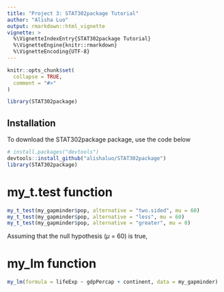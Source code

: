 ```yaml
---
title: "Project 3: STAT302package Tutorial"
author: "Alisha Luo"
output: rmarkdown::html_vignette
vignette: >
  %\VignetteIndexEntry{STAT302package Tutorial}
  %\VignetteEngine{knitr::rmarkdown}
  %\VignetteEncoding{UTF-8}
---
```


```r
knitr::opts_chunk$set(
  collapse = TRUE,
  comment = "#>"
)
```

```r
library(STAT302package)
```

## Installation
To download the STAT302package package, use the code below
```r
# install.packages("devtools")
devtools::install_github("alishaluo/STAT302package")
library(STAT302package)
```

# my_t.test function
```r
my_t_test(my_gapminder$pop, alternative = "two.sided", mu = 60)
my_t_test(my_gapminder$pop, alternative = "less", mu = 60)
my_t_test(my_gapminder$pop, alternative = "greater", mu = 0)
```

Assuming that the null hypothesis ($\mu$ = 60) is true, 

# my_lm function
```r
my_lm(formula = lifeExp ~ gdpPercap + continent, data = my_gapminder)
```
